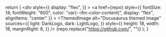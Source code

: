 
  return (
    <div
      style={{
        display: "flex",
      }}
    >
      <a
        href={repo}
        style={{
          fontSize: 14,
          fontWeight: "600",
          color: "var(--ifm-color-content)",
          display: "flex",
          alignItems: "center"
        }}
      >
        <ThemedImage
          alt="Docusaurus themed image"
          sources={{
            light: DarkLogo,
            dark: LightLogo,
          }}
          style={{
            height: 18,
            width: 18,
            marginRight: 6,
          }}
        />
        {repo.replace("https://github.com/", "")}
      </a>
    </div>
  );
}
